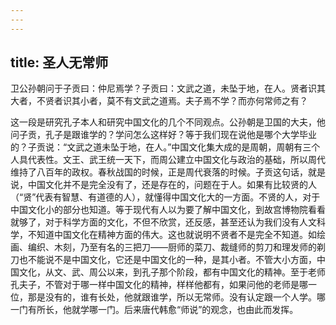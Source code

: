 ```yaml
---
---
---
```

title: 圣人无常师
---




卫公孙朝问于子贡曰：仲尼焉学？子贡曰：文武之道，未坠于地，在人。贤者识其大者，不贤者识其小者，莫不有文武之道焉。夫子焉不学？而亦何常师之有？

这一段是研究孔子本人和研究中国文化的几个不同观点。公孙朝是卫国的大夫，他问子贡，孔子是跟谁学的？学问怎么这样好？等于我们现在说他是哪个大学毕业的？子贡说：“文武之道未坠于地，在人。”中国文化集大成的是周朝，周朝有三个人具代表性。文王、武王统一天下，而周公建立中国文化与政治的基础，所以周代维持了八百年的政权。春秋战国的时候，正是周代衰落的时候。子贡这句话，就是说，中国文化并不是完全没有了，还是存在的，问题在于人。如果有比较贤的人（“贤”代表有智慧、有道德的人），就懂得中国文化大的一方面。不贤的人，对于中国文化小的部分也知道。等于现代有人以为要了解中国文化，到故宫博物院看看就够了，对于科学方面的文化，不但不欣赏，还反感，甚至还认为我们没有人文科学，不知道中国文化在精神方面的伟大。这也就说明不贤者不是完全不知道。如绘画、编织、木刻，乃至有名的三把刀——厨师的菜刀、裁缝师的剪刀和理发师的剃刀也不能说不是中国文化，它还是中国文化的一种，是其小者。不管大小方面，中国文化，从文、武、周公以来，到孔子那个阶段，都有中国文化的精神。至于老师孔夫子，不管对于哪一样中国文化的精神，样样他都有，如果问他的老师是哪一位，那是没有的，谁有长处，他就跟谁学，所以无常师。没有认定跟一个人学。哪一门有所长，他就学哪一门。后来唐代韩愈“师说”的观念，也由此而发挥。